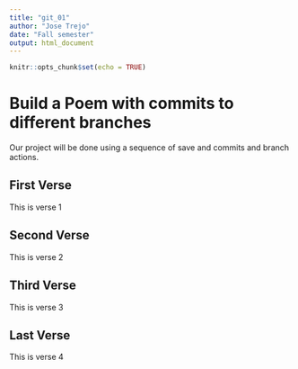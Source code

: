 ```yaml
---
title: "git_01"
author: "Jose Trejo"
date: "Fall semester"
output: html_document
---
```


```r
knitr::opts_chunk$set(echo = TRUE)
```
# Build a Poem with commits to different branches
Our project will be done using a sequence of save and commits and branch actions.
<!-- Do not modify or change any text in "!--" bracketed areas such as this --- these are instructions to
you, if you change any of this the git program will notice it and compromise your git merging strategy !-->

## First Verse 
<!--Put the first five lines of a poem by Lewis Carrol in this section!-->


This is verse 1


## Second Verse
<!--Put the first five lines of a poem by Robert Frost here!-->


This is verse 2



## Third Verse
<!--Put the first two verses of The Walrus and the Carpenter here!-->

This is verse 3

## Last Verse

This is verse 4

<!--Put a short poem of your choice 8-20 lines,here!-->
